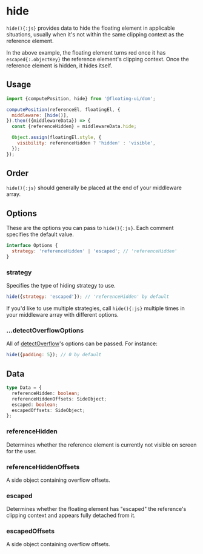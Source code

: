 # hide

`hide(){:js}` provides data to hide the floating element in
applicable situations, usually when it's not within the same
clipping context as the reference element.

<div className="flex flex-col gap-4">
  <Chrome
    label="Scroll up"
    center
    scrollable
    className="h-96"
    scrollHeight={325}
  >
    <Floating
      portaled
      middleware={[{name: 'offset', options: 5}, {name: 'hide'}]}
    >
      <div className="grid place-items-center w-32 h-32 border-2 border-gray-1000 border-dashed" />
    </Floating>
  </Chrome>
</div>

In the above example, the floating element turns red once it has
`escaped{:.objectKey}` the reference element's clipping context.
Once the reference element is hidden, it hides itself.

## Usage

```js
import {computePosition, hide} from '@floating-ui/dom';

computePosition(referenceEl, floatingEl, {
  middleware: [hide()],
}).then(({middlewareData}) => {
  const {referenceHidden} = middlewareData.hide;

  Object.assign(floatingEl.style, {
    visibility: referenceHidden ? 'hidden' : 'visible',
  });
});
```

## Order

`hide(){:js}` should generally be placed at the end of your
middleware array.

## Options

These are the options you can pass to `hide(){:js}`. Each comment
specifies the default value.

```js
interface Options {
  strategy: 'referenceHidden' | 'escaped'; // 'referenceHidden'
}
```

### strategy

Specifies the type of hiding strategy to use.

```js
hide({strategy: 'escaped'}); // 'referenceHidden' by default
```

If you'd like to use multiple strategies, call `hide(){:js}`
multiple times in your middleware array with different options.

### ...detectOverflowOptions

All of [detectOverflow](/docs/detectOverflow#options)'s options
can be passed. For instance:

```js
hide({padding: 5}); // 0 by default
```

## Data

```ts
type Data = {
  referenceHidden: boolean;
  referenceHiddenOffsets: SideObject;
  escaped: boolean;
  escapedOffsets: SideObject;
};
```

### referenceHidden

Determines whether the reference element is currently not visible
on screen for the user.

### referenceHiddenOffsets

A side object containing overflow offsets.

### escaped

Determines whether the floating element has "escaped" the
reference's clipping context and appears fully detached from it.

### escapedOffsets

A side object containing overflow offsets.

